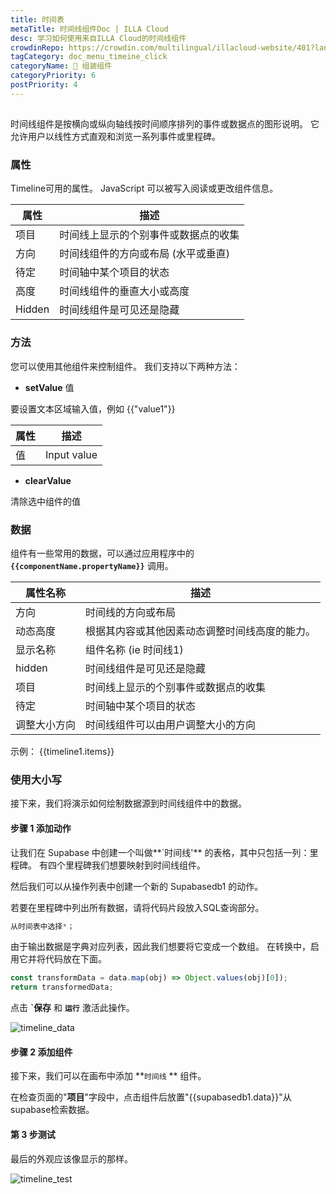 ```yaml
---
title: 时间表
metaTitle: 时间线组件Doc | ILLA Cloud
desc: 学习如何使用来自ILLA Cloud的时间线组件
crowdinRepo: https://crowdin.com/multilingual/illacloud-website/401?languages=zhcn&filter=basic&value=0
tagCategory: doc_menu_timeine_click
categoryName: 🧬 组装组件
categoryPriority: 6
postPriority: 4
---
```


## <h2 hidden>时间线是什么？</h2>

时间线组件是按横向或纵向轴线按时间顺序排列的事件或数据点的图形说明。 它允许用户以线性方式直观和浏览一系列事件或里程碑。

### 属性

Timeline可用的属性。 JavaScript 可以被写入阅读或更改组件信息。

| 属性         | 描述                                                                           |
| ---------- | ---------------------------------------------------------------------------- |
| 项目         | 时间线上显示的个别事件或数据点的收集                                                           |
| 方向         | 时间线组件的方向或布局 (水平或垂直)                                                          |
| 待定         | 时间轴中某个项目的状态                                                                  |
| 高度         | 时间线组件的垂直大小或高度                                                                |
| Hidden     | 时间线组件是可见还是隐藏                                                                 |

### 方法

您可以使用其他组件来控制组件。 我们支持以下两种方法：

-   **setValue** 值

要设置文本区域输入值，例如 {{"value1"}}

| 属性     | 描述          |
| ------ | ----------- |
| 值      | Input value |

-   **clearValue**

清除选中组件的值

### 数据

组件有一些常用的数据，可以通过应用程序中的 **`{{componentName.propertyName}}`** 调用。

| 属性名称            | 描述                                                                                         |
| --------------- | ------------------------------------------------------------------------------------------ |
| 方向              | 时间线的方向或布局                                                                                  |
| 动态高度            | 根据其内容或其他因素动态调整时间线高度的能力。                                                                    |
| 显示名称            | 组件名称 (ie 时间线1)                                                                             |
| hidden          | 时间线组件是可见还是隐藏                                                                               |
| 项目              | 时间线上显示的个别事件或数据点的收集                                                                         |
| 待定              | 时间轴中某个项目的状态                                                                                |
| 调整大小方向          | 时间线组件可以由用户调整大小的方向                                                                          |

示例： {{timeline1.items}}

### 使用大小写

接下来，我们将演示如何绘制数据源到时间线组件中的数据。

#### 步骤 1 添加动作

让我们在 Supabase 中创建一个叫做**\`时间线'** 的表格，其中只包括一列：里程碑。 有四个里程碑我们想要映射到时间线组件。

然后我们可以从操作列表中创建一个新的 Supabasedb1 的动作。

若要在里程碑中列出所有数据，请将代码片段放入SQL查询部分。

```sql
从时间表中选择*；
```

由于输出数据是字典对应列表，因此我们想要将它变成一个数组。 在转换中，启用它并将代码放在下面。

```jsx
const transformData = data.map(obj) => Object.values(obj)[0]);
return transformedData;
```

点击 **\`保存** 和 **`运行`** 激活此操作。

![timeline_data](https://cdn.illacloud.com/official-website/img/official-site/components/timeine_data.jpg)

#### 步骤 2 添加组件

接下来，我们可以在画布中添加 **`时间线` ** 组件。

在检查页面的"**项目**"字段中，点击组件后放置"{{supabasedb1.data}}"从supabase检索数据。

#### 第 3 步测试

最后的外观应该像显示的那样。

![timeline_test](https://cdn.illacloud.com/official-website/img/official-site/components/timeine_test.jpg)
